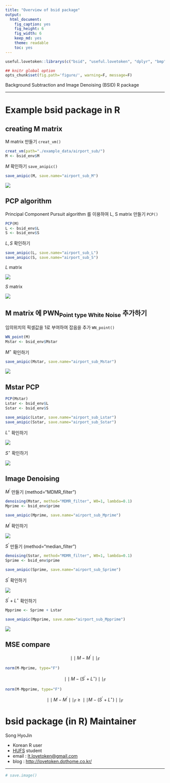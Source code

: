 ```yaml
---
title: "Overview of bsid package" 
output: 
  html_document: 
    fig_caption: yes
    fig_height: 6
    fig_width: 6
    keep_md: yes
    theme: readable
    toc: yes
---
```


```r
useful.lovetoken::librarys(c("bsid", "useful.lovetoken", "dplyr", "bmp", "pixmap", "animation", "corpcor", "progress", "servr", "knitr"), auto.upd=F, message=F)

## knitr global option
opts_chunk$set(fig.path='figure/', warning=F, message=F)
```

Background Subtraction and Image Denoising (BSID) R package

*********************************************************************

# Example bsid package in R

## creating M matrix

M matrix 만들기 `creat_vm()`

```r
creat_vm(path="./example_data/airport_sub/")
M <- bsid_env$M
```

$M$ 확인하기 `save_anipic()`

```r
save_anipic(M, save.name="airport_sub_M")
```

![](airport_sub_M.gif)

## PCP algorithm

Principal Component Pursuit algorithm 를 이용하여 L, S matrix 만들기 `PCP()`

```r
PCP(M)
L <- bsid_env$L
S <- bsid_env$S
```

$L, S$ 확인하기

```r
save_anipic(L, save.name="airport_sub_L")
save_anipic(S, save.name="airport_sub_S")
```

$L$ matrix

![](airport_sub_L.gif)

$S$ matrix

![](airport_sub_S.gif)

## M matrix 에 PWN<sub>Point type White Noise</sub> 추가하기

임의위치의 픽셀값을 1로 부여하여 잡음을 추가 `WN_point()`

```r
WN_point(M)
Mstar <- bsid_env$Mstar
```

$M^\star$ 확인하기

```r
save_anipic(Mstar, save.name="airport_sub_Mstar")
```

![](airport_sub_Mstar.gif)

## Mstar PCP

```r
PCP(Mstar)
Lstar <- bsid_env$L
Sstar <- bsid_env$S

save_anipic(Lstar, save.name="airport_sub_Lstar")
save_anipic(Sstar, save.name="airport_sub_Sstar")
```

$L^\star$ 확인하기

![](airport_sub_Lstar.gif)

$S^\star$ 확인하기

![](airport_sub_Sstar.gif)

## Image Denoising

$M^\prime$ 만들기 (method="MDMR_filter")

```r
denoising(Mstar, method="MDMR_filter", W0=1, lambda=0.1)
Mprime <- bsid_env$prime

save_anipic(Mprime, save.name="airport_sub_Mprime")
```

$M^\prime$ 확인하기

![](airport_sub_Mprime.gif)

$S^\prime$ 만들기 (method="median_filter")

```r
denoising(Sstar, method="MDMR_filter", W0=1, lambda=0.1)
Sprime <- bsid_env$prime

save_anipic(Sprime, save.name="airport_sub_Sprime")
```

$S^\prime$ 확인하기

![](airport_sub_Sprime.gif)

$S^\prime + L^\star$ 확인하기

```r
Mpprime <- Sprime + Lstar

save_anipic(Mpprime, save.name="airport_sub_Mpprime")
```

![](airport_sub_Mpprime.gif)

## MSE compare

$$\mid\mid{M-M^{\prime}}\mid\mid_{F}$$

```r
norm(M-Mprime, type="F")
```

$$\mid\mid{M-(S^{\prime} + L^{\star})}\mid\mid_{F}$$

```r
norm(M-Mpprime, type="F")
```

$$\mid\mid{M-M^{\prime}}\mid\mid_{F} \ \ge\  \mid\mid{M-(S^{\prime} + L^{\star})}\mid\mid_{F}$$

# **bsid** package (in R) Maintainer

Song HyoJin 

- Korean R user
- [HUFS](http://www.hufs.ac.kr/user/hufsenglish/) student 
- email : <lt.lovetoken@gmail.com>
- blog : <http://lovetoken.dothome.co.kr/>

**********************************************************************

```r
# save.image()
```
